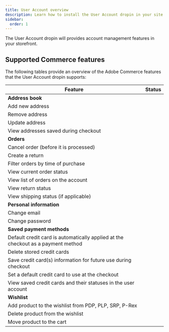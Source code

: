 ```yaml
---
title: User Account overview
description: Learn how to install the User Account dropin in your site.
sidebar:
  order: 1
---
```



The User Account dropin will provides account management features in your storefront.

## Supported Commerce features

The following tables provide an overview of the Adobe Commerce features that the User Account dropin supports:

<table>
  <thead>
    <tr>
      <th>Feature</th>
      <th>Status</th>
    </tr>
  </thead>
  <tbody>
    <tr>
      <td colspan="3" style="font-weight:bold;">Address book</td>
    </tr>
    <tr>
      <td>Add new address</td>
      <td><Badge text="Roadmap" variant="note" /></td>
    </tr>
    <tr>
      <td>Remove address</td>
      <td><Badge text="Roadmap" variant="note" /></td>
    </tr>
    <tr>
      <td>Update address</td>
      <td><Badge text="Roadmap" variant="note" /></td>
    </tr>
    <tr>
      <td>View addresses saved during checkout</td>
      <td><Badge text="Supported" variant="success" /></td>
    </tr>
    <tr>
      <td colspan="3" style="font-weight:bold;">Orders</td>
    </tr>
    <tr>
      <td>Cancel order (before it is processed)</td>
      <td><Badge text="Roadmap" variant="note" /></td>
    </tr>
    <tr>
      <td>Create a return</td>
      <td><Badge text="Roadmap" variant="note" /></td>
    </tr>
    <tr>
      <td>Filter orders by time of purchase</td>
      <td><Badge text="Roadmap" variant="note" /></td>
    </tr>
    <tr>
      <td>View current order status</td>
      <td><Badge text="Roadmap" variant="note" /></td>
    </tr>
    <tr>
      <td>View list of orders on the account</td>
      <td><Badge text="Roadmap" variant="note" /></td>
    </tr>
    <tr>
      <td>View return status</td>
      <td><Badge text="Roadmap" variant="note" /></td>
    </tr>
    <tr>
      <td>View shipping status (if applicable)</td>
      <td><Badge text="Roadmap" variant="note" /></td>
    </tr>
    <tr>
      <td colspan="3" style="font-weight:bold;">Personal information</td>
    </tr>
    <tr>
      <td>Change email</td>
      <td><Badge text="Roadmap" variant="note" /></td>
    </tr>
    <tr>
      <td>Change password</td>
      <td><Badge text="Roadmap" variant="note" /></td>
    </tr>
    <tr>
      <td colspan="3" style="font-weight:bold;">Saved payment methods</td>
    </tr>
    <tr>
      <td>Default credit card is automatically applied at the checkout as a payment method</td>
      <td><Badge text="Roadmap" variant="note" /></td>
    </tr>
    <tr>
      <td>Delete stored credit cards</td>
      <td><Badge text="Roadmap" variant="note" /></td>
    </tr>
    <tr>
      <td>Save credit card(s) information for future use during checkout</td>
      <td><Badge text="Roadmap" variant="note" /></td>
    </tr>
    <tr>
      <td>Set a default credit card to use at the checkout</td>
      <td><Badge text="Roadmap" variant="note" /></td>
    </tr>
    <tr>
      <td>View saved credit cards and their statuses in the user account</td>
      <td><Badge text="Roadmap" variant="note" /></td>
    </tr>
    <tr>
      <td colspan="3" style="font-weight:bold;">Wishlist</td>
    </tr>
    <tr>
      <td>Add product to the wishlist from PDP, PLP, SRP, P-Rex</td>
      <td><Badge text="Roadmap" variant="note" /></td>
    </tr>
    <tr>
      <td>Delete product from the wishlist</td>
      <td><Badge text="Roadmap" variant="note" /></td>
    </tr>
    <tr>
      <td>Move product to the cart</td>
      <td><Badge text="Roadmap" variant="note" /></td>
    </tr>
  </tbody>
</table>
